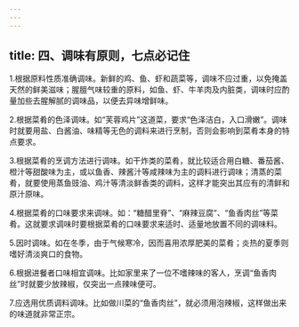 ```yaml
---
---
---
```

title: 四、调味有原则，七点必记住
---




1.根据原料性质准确调味。新鲜的鸡、鱼、虾和蔬菜等，调味不应过重，以免掩盖天然的鲜美滋味；腥膻气味较重的原料，如鱼、虾、牛羊肉及内脏类，调味时应酌量加些去腥解腻的调味品，以便去异味增鲜味。

2.根据菜肴的色泽调味。如“芙蓉鸡片”这道菜，要求“色泽洁白，入口滑嫩”。调味时就要用盐、白酱油、味精等无色的调料来进行烹制，否则会影响到菜肴本身的特点要求。

3.根据菜肴的烹调方法进行调味。如干炸类的菜肴，就比较适合用白糖、番茄酱、橙汁等甜酸味为主，或以鱼香、辣酱汁等咸辣味为主的调料进行调味；清蒸的菜肴，就要使用蒸鱼豉油、鸡汁等清淡鲜香类的调料，这样才能突出其应有的清鲜和原汁原味。

4.根据菜肴的口味要求来调味。如：“糖醋里脊”、“麻辣豆腐”、“鱼香肉丝”等菜肴。这就要求调味时要根据菜肴的口味要求来适时、适量地放置不同的调味料。

5.因时调味。如在冬季，由于气候寒冷，因而喜用浓厚肥美的菜肴；炎热的夏季则嗜好清淡爽口的食物。

6.根据进餐者口味相宜调味。比如家里来了一位不嗜辣味的客人，烹调“鱼香肉丝”时就要少放辣椒，仅突出一点辣味便可。

7.应选用优质调料调味。比如做川菜的“鱼香肉丝”，就必须用泡辣椒，这样做出来的味道就非常正宗。